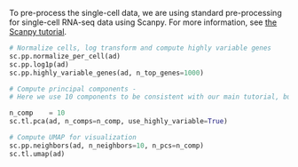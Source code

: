 [//]: # (This file runs standard preprocessing steps with scanpy)


To pre-process the single-cell data, we are using standard pre-processing for single-cell RNA-seq data using Scanpy. For more information, see [the Scanpy tutorial](https://scanpy-tutorials.readthedocs.io/en/latest/pbmc3k.html).

```python
# Normalize cells, log transform and compute highly variable genes
sc.pp.normalize_per_cell(ad)
sc.pp.log1p(ad)
sc.pp.highly_variable_genes(ad, n_top_genes=1000)
```

```python
# Compute principal components - 
# Here we use 10 components to be consistent with our main tutorial, but fill free to explore other number of principal components to use 

n_comp    = 10
sc.tl.pca(ad, n_comps=n_comp, use_highly_variable=True)

# Compute UMAP for visualization
sc.pp.neighbors(ad, n_neighbors=10, n_pcs=n_comp)
sc.tl.umap(ad)
```